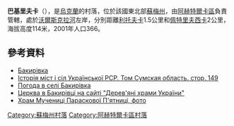 {{coord|50|22|52|N|35|1|14|E|scale:100000_region:UA|display=title}}

'''巴基里夫卡'''（{{lang-uk|Бакирівка}}），是[[烏克蘭|烏克蘭]]的村落，位於該國東北部[[蘇梅州|蘇梅州]]，由[[阿赫特爾卡區|阿赫特爾卡區]]負責管轄，處於[[沃爾斯克拉河|沃爾斯克拉河]]左岸，分別距離[[利托夫卡_(阿赫特爾卡區)|利托夫卡]]1.5公里和[[佩特里夫西卡_(大皮薩里夫卡區)|佩特里夫西卡]]2公里，海拔高度114米，2001年人口366。

==參考資料==
{{reflist}}
*[http://w1.c1.rada.gov.ua/pls/z7502/A005?rdat1=21.12.2011&rf7571=29644 Бакирівка]{{dead link|date=2017年12月 |bot=InternetArchiveBot |fix-attempted=yes }}
* [http://www.igsu.org.ua/Sumskaja.obl/Ahtyrskij.rajon/Bakirovka.html Історія міст і сіл Української РСР. Том Сумская область. стор. 149] {{Wayback|url=http://www.igsu.org.ua/Sumskaja.obl/Ahtyrskij.rajon/Bakirovka.html |date=20120618063504 }} {{ref-ru}}
* [http://weather.in.ua/ua/symskaja/549 Погода в селі Бакирівка] {{Wayback|url=http://weather.in.ua/ua/symskaja/549 |date=20111219230823 }}
* [http://derev.org.ua/inshi/bakyrivka.htm Церква в Бакирівці на сайті "Дерев'яні храми України"] {{Wayback|url=http://derev.org.ua/inshi/bakyrivka.htm |date=20200226060322 }}
* [http://russian-church.ru/viewpage.php?cat=sumy&page=44 Храм Мучениці Параскової П'ятниці, фото] {{Wayback|url=http://russian-church.ru/viewpage.php?cat=sumy&page=44 |date=20201020054201 }}

{{DEFAULTSORT:Бакирівка}}
[[Category:蘇梅州村落|Category:蘇梅州村落]]
[[Category:阿赫特爾卡區村落|Category:阿赫特爾卡區村落]]


{{Sumy-geo-stub}}